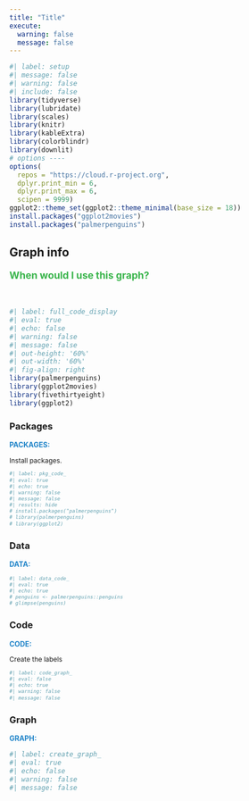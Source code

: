 ```yaml
---
title: "Title"
execute:
  warning: false
  message: false
---
```


```r
#| label: setup
#| message: false
#| warning: false
#| include: false
library(tidyverse)
library(lubridate)
library(scales)
library(knitr)
library(kableExtra)
library(colorblindr)
library(downlit)
# options ----
options(
  repos = "https://cloud.r-project.org",
  dplyr.print_min = 6, 
  dplyr.print_max = 6, 
  scipen = 9999)
ggplot2::theme_set(ggplot2::theme_minimal(base_size = 18))
install.packages("ggplot2movies")
install.packages("palmerpenguins")
```



:::: {.callout-tip collapse="false"}
## Graph info
::: {style="font-size: 1.25em; color: #38B44A;"}
**When would I use this graph?**
:::

<br>

```r
#| label: full_code_display
#| eval: true
#| echo: false
#| warning: false
#| message: false
#| out-height: '60%'
#| out-width: '60%'
#| fig-align: right
library(palmerpenguins) 
library(ggplot2movies)
library(fivethirtyeight)
library(ggplot2)
```

<!-- Description -->

<!-- More_description -->

::::


:::: {.panel-tabset}

### Packages

::: {style="font-size: 0.90em; color: #1e83c8;"}
**PACKAGES:**
:::

::: {style="font-size: 0.85em;"}
Install packages.
:::


::: {style="font-size: 0.75em;"}
```r
#| label: pkg_code_
#| eval: true
#| echo: true
#| warning: false
#| message: false
#| results: hide
# install.packages("palmerpenguins")
# library(palmerpenguins) 
# library(ggplot2)
```
:::

### Data

::: {style="font-size: 0.90em; color: #1e83c8;"}
**DATA:**
:::

<!-- 
![Artwork by @allison_horst](../www/lter_penguins.png){fig-align="right" width="30%" height="30%"}
![](../www/538.png){fig-align="right" width="15%" height="15%"}
![](../www/imdb.png){fig-align="right" width="20%" height="20%"}
-->



::: {style="font-size: 0.85em;"}
<!-- Description of data -->
:::

::: {style="font-size: 0.75em;"}
```r
#| label: data_code_
#| eval: true
#| echo: true
# penguins <- palmerpenguins::penguins
# glimpse(penguins)
```
:::
::::

:::: {.panel-tabset}

### Code

::: {style="font-size: 0.90em; color: #1e83c8;"}
**CODE:**
:::

::: {style="font-size: 0.85em;"}

Create the labels


:::

::: {style="font-size: 0.75em;"}
```r
#| label: code_graph_
#| eval: false
#| echo: true 
#| warning: false
#| message: false

```
:::

### Graph

::: {style="font-size: 0.90em; color: #1e83c8;"}
**GRAPH:**
:::

```r
#| label: create_graph_
#| eval: true
#| echo: false
#| warning: false
#| message: false

```

::::

